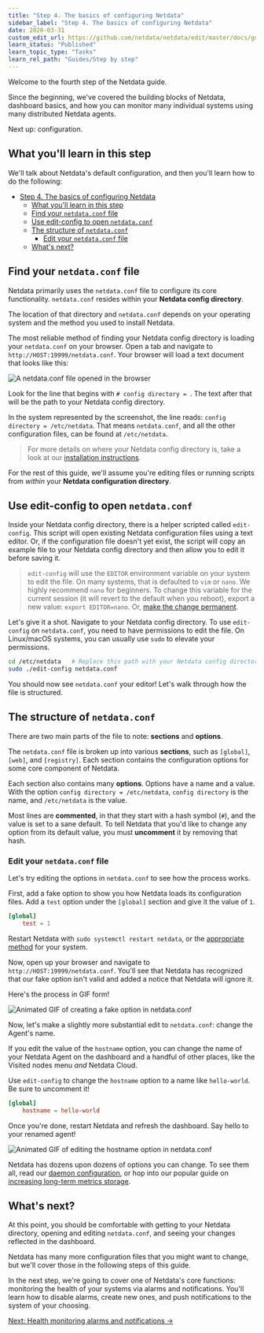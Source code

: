 ```yaml
---
title: "Step 4. The basics of configuring Netdata"
sidebar_label: "Step 4. The basics of configuring Netdata"
date: 2020-03-31
custom_edit_url: https://github.com/netdata/netdata/edit/master/docs/guides/step-by-step/step-04.md
learn_status: "Published"
learn_topic_type: "Tasks"
learn_rel_path: "Guides/Step by step"
---
```



Welcome to the fourth step of the Netdata guide.

Since the beginning, we've covered the building blocks of Netdata, dashboard basics, and how you can monitor many
individual systems using many distributed Netdata agents.

Next up: configuration.

## What you'll learn in this step

We'll talk about Netdata's default configuration, and then you'll learn how to do the following:

- [Step 4. The basics of configuring Netdata](#step-4-the-basics-of-configuring-netdata)
  - [What you'll learn in this step](#what-youll-learn-in-this-step)
  - [Find your `netdata.conf` file](#find-your-netdataconf-file)
  - [Use edit-config to open `netdata.conf`](#use-edit-config-to-open-netdataconf)
  - [The structure of `netdata.conf`](#the-structure-of-netdataconf)
    - [Edit your `netdata.conf` file](#edit-your-netdataconf-file)
  - [What's next?](#whats-next)

## Find your `netdata.conf` file

Netdata primarily uses the `netdata.conf` file to configure its core functionality. `netdata.conf` resides within your
**Netdata config directory**.

The location of that directory and `netdata.conf` depends on your operating system and the method you used to install
Netdata.

The most reliable method of finding your Netdata config directory is loading your `netdata.conf` on your browser. Open a
tab and navigate to `http://HOST:19999/netdata.conf`. Your browser will load a text document that looks like this:

![A netdata.conf file opened in the
browser](https://user-images.githubusercontent.com/1153921/68346763-344f1c80-00b2-11ea-9d1d-0ccac74d5558.png)

Look for the line that begins with `# config directory = `. The text after that will be the path to your Netdata config
directory.

In the system represented by the screenshot, the line reads: `config directory = /etc/netdata`. That means
`netdata.conf`, and all the other configuration files, can be found at `/etc/netdata`.

> For more details on where your Netdata config directory is, take a look at our [installation
> instructions](https://github.com/netdata/netdata/blob/master/packaging/installer/README.md).

For the rest of this guide, we'll assume you're editing files or running scripts from _within_ your **Netdata
configuration directory**.

## Use edit-config to open `netdata.conf`

Inside your Netdata config directory, there is a helper scripted called `edit-config`. This script will open existing
Netdata configuration files using a text editor. Or, if the configuration file doesn't yet exist, the script will copy
an example file to your Netdata config directory and then allow you to edit it before saving it.

> `edit-config` will use the `EDITOR` environment variable on your system to edit the file. On many systems, that is
> defaulted to `vim` or `nano`. We highly recommend `nano` for beginners. To change this variable for the current
> session (it will revert to the default when you reboot), export a new value: `export EDITOR=nano`. Or, [make the
> change permanent](https://stackoverflow.com/questions/13046624/how-to-permanently-export-a-variable-in-linux).

Let's give it a shot. Navigate to your Netdata config directory. To use `edit-config` on `netdata.conf`, you need to
have permissions to edit the file. On Linux/macOS systems, you can usually use `sudo` to elevate your permissions.

```bash
cd /etc/netdata   # Replace this path with your Netdata config directory, if different as found in the steps above
sudo ./edit-config netdata.conf
```

You should now see `netdata.conf` your editor! Let's walk through how the file is structured.

## The structure of `netdata.conf`

There are two main parts of the file to note: **sections** and **options**.

The `netdata.conf` file is broken up into various **sections**, such as `[global]`, `[web]`, and `[registry]`. Each
section contains the configuration options for some core component of Netdata.

Each section also contains many **options**. Options have a name and a value. With the option `config directory =
/etc/netdata`, `config directory` is the name, and `/etc/netdata` is the value.

Most lines are **commented**, in that they start with a hash symbol (`#`), and the value is set to a sane default. To
tell Netdata that you'd like to change any option from its default value, you must **uncomment** it by removing that
hash.

### Edit your `netdata.conf` file

Let's try editing the options in `netdata.conf` to see how the process works.

First, add a fake option to show you how Netdata loads its configuration files. Add a `test` option under the `[global]`
section and give it the value of `1`.

```conf
[global]
    test = 1
```

Restart Netdata with `sudo systemctl restart netdata`, or the [appropriate
method](https://github.com/netdata/netdata/blob/master/docs/configure/start-stop-restart.md) for your system.

Now, open up your browser and navigate to `http://HOST:19999/netdata.conf`. You'll see that Netdata has recognized
that our fake option isn't valid and added a notice that Netdata will ignore it.

Here's the process in GIF form!

![Animated GIF of creating a fake option in
netdata.conf](https://user-images.githubusercontent.com/1153921/65470254-4422e200-de1f-11e9-9597-a97c89ee59b8.gif)

Now, let's make a slightly more substantial edit to `netdata.conf`: change the Agent's name.

If you edit the value of the `hostname` option, you can change the name of your Netdata Agent on the dashboard and a
handful of other places, like the Visited nodes menu _and_ Netdata Cloud.

Use `edit-config` to change the `hostname` option to a name like `hello-world`. Be sure to uncomment it!

```conf
[global]
    hostname = hello-world
```

Once you're done, restart Netdata and refresh the dashboard. Say hello to your renamed agent!

![Animated GIF of editing the hostname option in
netdata.conf](https://user-images.githubusercontent.com/1153921/80994808-1c065300-8df2-11ea-81af-d28dc3ba27c8.gif)

Netdata has dozens upon dozens of options you can change. To see them all, read our [daemon
configuration](https://github.com/netdata/netdata/blob/master/daemon/config/README.md), or hop into our popular guide on [increasing long-term metrics
storage](https://github.com/netdata/netdata/blob/master/docs/guides/longer-metrics-storage.md).

## What's next?

At this point, you should be comfortable with getting to your Netdata directory, opening and editing `netdata.conf`, and
seeing your changes reflected in the dashboard.

Netdata has many more configuration files that you might want to change, but we'll cover those in the following steps of
this guide.

In the next step, we're going to cover one of Netdata's core functions: monitoring the health of your systems via alarms
and notifications. You'll learn how to disable alarms, create new ones, and push notifications to the system of your
choosing.

[Next: Health monitoring alarms and notifications &rarr;](step-05.md)


